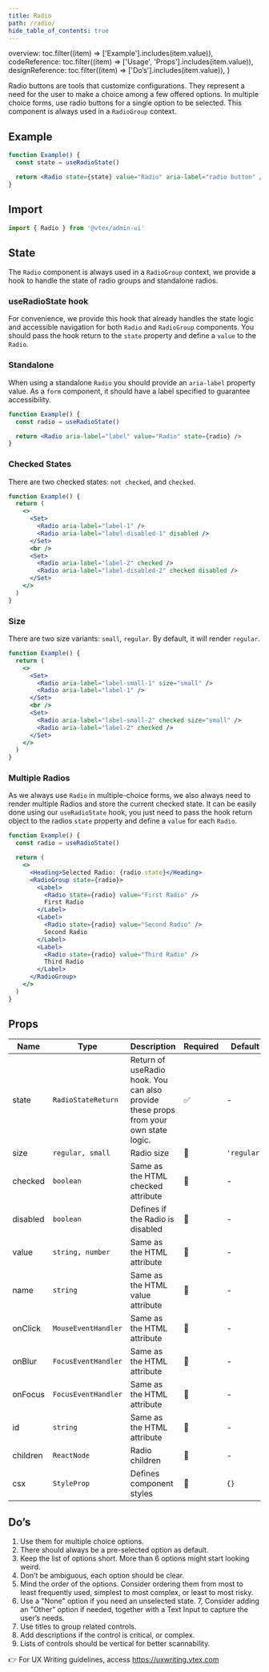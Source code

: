 ```yaml
---
title: Radio
path: /radio/
hide_table_of_contents: true
---
```



  overview: toc.filter((item) => ['Example'].includes(item.value)),
  codeReference: toc.filter((item) => ['Usage', 'Props'].includes(item.value)),
  designReference: toc.filter((item) => ['Do’s'].includes(item.value)),
}

<Page toc={tabToc} hasTabs>
  <Panel id="overview">

Radio buttons are tools that customize configurations. They represent a need for the user to make a choice among a few offered options. In multiple choice forms, use radio buttons for a single option to be selected. This component is always used in a `RadioGroup` context.

## Example

```jsx live
function Example() {
  const state = useRadioState()

  return <Radio state={state} value="Radio" aria-label="radio button" />
}
```

  </Panel>
  <Panel id="codeReference">

## Import

```jsx isStatic
import { Radio } from '@vtex/admin-ui'
```

## State

The `Radio` component is always used in a `RadioGroup` context, we provide a hook to handle the state of radio groups and standalone radios.

### useRadioState hook

For convenience, we provide this hook that already handles the state logic and accessible navigation for both `Radio` and `RadioGroup` components. You should pass the hook return to the `state` property and define a `value` to the `Radio`.

### Standalone

When using a standalone `Radio` you should provide an `aria-label` property value. As a `form` component, it should have a label specified to guarantee accessibility.

```jsx live
function Example() {
  const radio = useRadioState()

  return <Radio aria-label="label" value="Radio" state={radio} />
}
```

### Checked States

There are two checked states: `not checked`, and `checked`.

```jsx live
function Example() {
  return (
    <>
      <Set>
        <Radio aria-label="label-1" />
        <Radio aria-label="label-disabled-1" disabled />
      </Set>
      <br />
      <Set>
        <Radio aria-label="label-2" checked />
        <Radio aria-label="label-disabled-2" checked disabled />
      </Set>
    </>
  )
}
```

### Size

There are two size variants: `small`, `regular`. By default, it will render `regular`.

```jsx live
function Example() {
  return (
    <>
      <Set>
        <Radio aria-label="label-small-1" size="small" />
        <Radio aria-label="label-1" />
      </Set>
      <br />
      <Set>
        <Radio aria-label="label-small-2" checked size="small" />
        <Radio aria-label="label-2" checked />
      </Set>
    </>
  )
}
```

### Multiple Radios

As we always use `Radio` in multiple-choice forms, we also always need to render multiple Radios and store the current checked state. It can be easily done using our `useRadioState` hook, you just need to pass the hook return object to the radios `state` property and define a `value` for each `Radio`.

```jsx live
function Example() {
  const radio = useRadioState()

  return (
    <>
      <Heading>Selected Radio: {radio.state}</Heading>
      <RadioGroup state={radio}>
        <Label>
          <Radio state={radio} value="First Radio" />
          First Radio
        </Label>
        <Label>
          <Radio state={radio} value="Second Radio" />
          Second Radio
        </Label>
        <Label>
          <Radio state={radio} value="Third Radio" />
          Third Radio
        </Label>
      </RadioGroup>
    </>
  )
}
```

## Props

| Name     | Type                | Description                                                                          | Required | Default     |
| -------- | ------------------- | ------------------------------------------------------------------------------------ | -------- | ----------- |
| state    | `RadioStateReturn`  | Return of useRadio hook. You can also provide these props from your own state logic. | ✅       | -           |
| size     | `regular, small`    | Radio size                                                                           | 🚫       | `'regular'` |
| checked  | `boolean`           | Same as the HTML checked attribute                                                   | 🚫       | -           |
| disabled | `boolean`           | Defines if the Radio is disabled                                                     | 🚫       | -           |
| value    | `string, number`    | Same as the HTML attribute                                                           | 🚫       | -           |
| name     | `string`            | Same as the HTML value attribute                                                     | 🚫       | -           |
| onClick  | `MouseEventHandler` | Same as the HTML attribute                                                           | 🚫       | -           |
| onBlur   | `FocusEventHandler` | Same as the HTML attribute                                                           | 🚫       | -           |
| onFocus  | `FocusEventHandler` | Same as the HTML attribute                                                           | 🚫       | -           |
| id       | `string`            | Same as the HTML attribute                                                           | 🚫       | -           |
| children | `ReactNode`         | Radio children                                                                       | 🚫       | -           |
| csx      | `StyleProp`         | Defines component styles                                                             | 🚫       | `{}`        |

  </Panel>
  <Panel id="designReference">

## Do’s

1. Use them for multiple choice options.
2. There should always be a pre-selected option as default.
3. Keep the list of options short. More than 6 options might start looking weird.
4. Don’t be ambiguous, each option should be clear.
5. Mind the order of the options. Consider ordering them from most to least frequently used, simplest to most complex, or least to most risky.
6. Use a "None" option if you need an unselected state.
   7, Consider adding an "Other" option if needed, together with a Text Input to capture the user’s needs.
7. Use titles to group related controls.
8. Add descriptions if the control is critical, or complex.
9. Lists of controls should be vertical for better scannability.

👉 For UX Writing guidelines, access https://uxwriting.vtex.com

  </Panel>
</Page>
